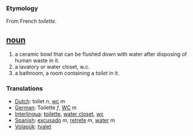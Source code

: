 === Etymology ===
From French ''toilette''.

== [[noun]] ==
#a ceramic bowl that can be flushed down with water after disposing of human waste in it.
#a lavatory or water closet, w.c.
#a bathroom, a room containing a ''toilet'' in it.

=== Translations ===
*[[Dutch]]: toilet ''n'', [[wc]] ''m''
*[[German]]: Toilette ''f'', [[WC]] ''m''
*[[Interlingua]]: [[toilette]], [[water closet]], [[wc]]
*[[Spanish]]: [[excusado]] ''m'', [[retrete]] ''m'', [[water]] ''m''
*[[Volapük]]: [[tvalet]]